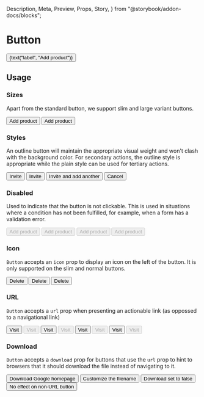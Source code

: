   Description,
  Meta,
  Preview,
  Props,
  Story,
} from "@storybook/addon-docs/blocks";

<Meta component={Button} title="Components / Actions / Button" />

# Button

<Description of={Button} />

<Preview withToolbar>
  <Story
    decorators={[
      withSmartKnobs({ ignoreProps: ["children", "icon", "className"] }),
    ]}
    name="Standard button"
  >
    <Button>{text("label", "Add product")}</Button>
  </Story>
</Preview>

<Props of={Button} />

## Usage

### Sizes

Apart from the standard button, we support slim and large variant buttons.

<Preview>
  <Story name="Sizes">
    <Stack alignment="center" distribution="equalSpacingAround">
      <Button size="slim">Add product</Button>
      <Button size="large">Add product</Button>
    </Stack>
  </Story>
</Preview>

### Styles

An outline button will maintain the appropriate visual weight and won't clash with the
background color. For secondary actions, the outline style is appropriate while the plain
style can be used for tertiary actions.

<Preview>
  <Story name="Styles">
    <div style={{ backgroundColor: "#f6f6f9", padding: "1rem" }}>
      <Stack distribution="equalSpacingAround">
        <ButtonGroup>
          <Button>Invite</Button>
          <Button brandOutline>Invite</Button>
          <Button outline>Invite and add another</Button>
        </ButtonGroup>
        <Button plain>Cancel</Button>
      </Stack>
    </div>
  </Story>
</Preview>

### Disabled

Used to indicate that the button is not clickable. This is used in situations where a
condition has not been fulfilled, for example, when a form has a validation error.

<Preview>
  <Story name="Disabled">
    <Stack distribution="equalSpacingAround">
      <Button disabled>Add product</Button>
      <Button brandOutline disabled>
        Add product
      </Button>
      <Button disabled outline>
        Add product
      </Button>
      <Button disabled plain>
        Add product
      </Button>
    </Stack>
  </Story>
</Preview>

### Icon

`Button` accepts an `icon` prop to display an icon on the left of the button. It is only
supported on the slim and normal buttons.

<Preview>
  <Story
    name="Icon"
    parameters={{
      playroom: { disabled: true },
    }}
  >
    <Stack alignment="center" distribution="equalSpacingAround">
      <Button icon={FiTrash2} size="slim">
        Delete
      </Button>
      <Button icon={FiTrash2}>Delete</Button>
      <Button icon={FiTrash2} size="large">
        Delete
      </Button>
    </Stack>
  </Story>
</Preview>

### URL

`Button` accepts a `url` prop when presenting an actionable link (as oppossed to a
navigational link)

<Preview>
  <Story name="URL">
    <Stack distribution="equalSpacingAround">
      <Button url="https://www.google.com">Visit</Button>
      <Button disabled url="https://www.google.com">
        Visit
      </Button>
      <Button brandOutline url="https://www.google.com">
        Visit
      </Button>
      <Button brandOutline disabled url="https://www.google.com">
        Visit
      </Button>
      <Button outline url="https://www.google.com">
        Visit
      </Button>
      <Button disabled outline url="https://www.google.com">
        Visit
      </Button>
      <Button plain url="https://www.google.com">
        Visit
      </Button>
      <Button disabled plain url="https://www.google.com">
        Visit
      </Button>
    </Stack>
  </Story>
</Preview>

### Download

`Button` accepts a `download` prop for buttons that use the `url` prop to hint to browsers
that it should download the file instead of navigating to it.

<Preview>
  <Story name="Download">
    <Stack distribution="equalSpacingAround">
      <Button download url="https://www.google.com">
        Download Google homepage
      </Button>
      <Button download="google.html" url="https://www.google.com">
        Customize the filename
      </Button>
      <Button download={false} url="https://www.google.com">
        Download set to false
      </Button>
      <Button download>No effect on non-URL button</Button>
    </Stack>
  </Story>
</Preview>
